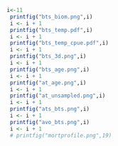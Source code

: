 ```r
i<-11
 printfig("bts_biom.png",i)
 i <- i + 1
 printfig("bts_temp.pdf",i)
 i <- i + 1
 printfig("bts_temp_cpue.pdf",i)
 i <- i + 1
 printfig("bts_3d.png",i)
 i <- i + 1
 printfig("bts_age.png",i)
 i <- i + 1
 printfig("at_age.png",i)
 i <- i + 1
 printfig("at_unsampled.png",i)
 i <- i + 1
 printfig("ats_bts.png",i)
 i <- i + 1
 printfig("avo_bts.png",i)
 i <- i + 1
 # printfig("mortprofile.png",19)
```
 